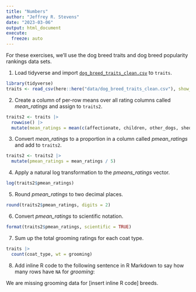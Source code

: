 ```yaml
---
title: "Numbers"
author: "Jeffrey R. Stevens"
date: "2023-03-06"
output: html_document
execute:
  freeze: auto
---
```


For these exercises, we'll use the dog breed traits and dog breed popularity rankings data sets. 

1. Load tidyverse and import [`dog_breed_traits_clean.csv`](https://jeffreyrstevens.github.io/dpavir2025/data/dog_breed_traits_clean.csv) to `traits`.

```r
library(tidyverse)
traits <- read_csv(here::here("data/dog_breed_traits_clean.csv"), show_col_types = FALSE)
```


2. Create a column of per-row means over all rating columns called _mean_ratings_ and assign to `traits2`.

```r
traits2 <- traits |> 
  rowwise() |> 
  mutate(mean_ratings = mean(c(affectionate, children, other_dogs, shedding, grooming, na.rm = TRUE)))
```

3. Convert _mean_ratings_ to a proportion in a column called _pmean_ratings_ and add to `traits2`.

```r
traits2 <- traits2 |> 
  mutate(pmean_ratings = mean_ratings / 5)
```

4. Apply a natural log transformation to the _pmeans_ratings_ vector.

```r
log(traits2$pmean_ratings)
```

5. Round _pmean_ratings_ to two decimal places.

```r
round(traits2$pmean_ratings, digits = 2)
```

6. Convert _pmean_ratings_ to scientific notation.

```r
format(traits2$pmean_ratings, scientific = TRUE)
```

7. Sum up the total grooming ratings for each coat type.

```r
traits |> 
  count(coat_type, wt = grooming)
```


8. Add inline R code to the following sentence in R Markdown to say how many rows have `NA` for _grooming_:

We are missing grooming data for [insert inline R code] breeds.
